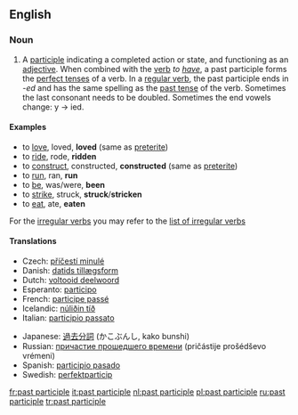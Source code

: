 ==English==

===Noun===
{{en-noun|sg=[[past]] [[participle]]}}

# {{grammar}} A [[participle]] indicating a completed action or state, and functioning as an [[adjective]]. When combined with the [[verb]] ''to [[have]]'', a past participle forms the [[perfect tense]]s of a verb. In a [[regular verb]], the past participle ends in -''ed'' and has the same spelling as the [[past tense]] of the verb. Sometimes the last consonant needs to be doubled. Sometimes the end vowels change: y -> ied.

====Examples====
*to [[love]], loved, '''loved''' (same as [[preterite tense|preterite]])
*to [[ride]], rode, '''ridden''' 
*to [[construct]], constructed, '''constructed''' (same as [[preterite tense|preterite]])
*to [[run]], ran, '''run'''
*to [[be]], was/were, '''been'''
*to [[strike]], struck, '''struck'''/'''stricken'''
*to [[eat]], ate, '''eaten'''

For the [[irregular verb]]s you may refer to the [[Appendix:Irregular verbs|list of irregular verbs]]

====Translations====
{{trans-top|past participle}}
*Czech: [[příčestí minulé]] {{n}}
*Danish: [[datids tillægsform]] {{c}}
*Dutch: [[voltooid deelwoord]] {{n}}
*Esperanto: [[participo]]
*French: [[participe passé]] {{m}}
*Icelandic: [[núliðin tíð]] {{f}}
*Italian: [[participio passato]] {{m}}
{{trans-mid}}
*Japanese: [[過去分詞]] (かこぶんし, kako bunshi)
*Russian: [[причастие прошедшего времени]] (pričástije prošédševo vrémeni) {{n}}
*Spanish: [[participio pasado]] {{m}}
*Swedish: [[perfektparticip]] {{c}}
{{trans-bottom}}

[[fr:past participle]]
[[it:past participle]]
[[nl:past participle]]
[[pl:past participle]]
[[ru:past participle]]
[[tr:past participle]]